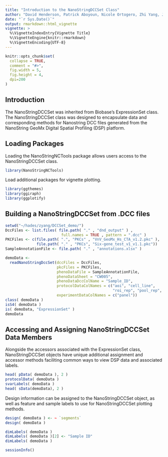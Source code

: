 ```yaml
---
title: "Introduction to the NanoStringDCCSet Class"
author: "David Henderson, Patrick Aboyoun, Nicole Ortogero, Zhi Yang, Jason Reeves, Kara Gorman, Rona Vitancol, Thomas Smith"
date: "`r Sys.Date()`"
output: rmarkdown::html_vignette
vignette: >
  %\VignetteIndexEntry{Vignette Title}
  %\VignetteEngine{knitr::rmarkdown}
  %\VignetteEncoding{UTF-8}
---
```


```r
knitr::opts_chunk$set(
  collapse = TRUE,
  comment = "#>",
  fig.width = 5,
  fig.height = 4,
  dpi=200
)
```

## Introduction

The NanoStringDCCSet was inherited from Biobase's ExpressionSet class. The NanoStringDCCSet class was designed to encapsulate data and corresponding methods for Nanostring DCC files generated from the NanoString GeoMx 
Digital Spatial Profiling (DSP) platform.


## Loading Packages

Loading the NanoStringNCTools package allows users access to the NanoStringDCCSet class.

```r
library(NanoStringNCTools)
```

Load additional packages for vignette plotting.

```r
library(ggthemes)
library(ggiraph)
library(ggplotify)
```


## Building a NanoStringDCCSet from .DCC files 

```r
setwd("~/hades/zyang/DCCSet_demo/")
DccFiles <- list.files( file.path( "." , "dnd_output" ) , 
                         full.names = TRUE , pattern = ".dcc" )
PKCFiles <- c(file.path( ".", "PKCs" , "VnV_GeoMx_Hs_CTA_v1.2.pkc" ),
              file.path( "." , "PKCs", "Six-gene_test_v1_v1.1.pkc"))
SampleAnnotationFile <- file.path( "." , "annotations.xlsx" )

demoData <-
  readNanoStringDccSet(dccFiles = DccFiles,
                       pkcFiles = PKCFiles,
                       phenoDataFile = SampleAnnotationFile,
                       phenoDataSheet = "CW005",
                       phenoDataDccColName = "Sample_ID",
                       protocolDataColNames = c("aoi", "cell_line", 
                                                "roi_rep", "pool_rep", "slide_rep"),
                       experimentDataColNames = c("panel"))
class( demoData )
isS4( demoData )
is( demoData, "ExpressionSet" )
demoData
```


## Accessing and Assigning NanoStringDCCSet Data Members

Alongside the accessors associated with the ExpressionSet class, NanoStringDCCSet objects have unique additional assignment and accessor methods faciliting common ways to view DSP data and associated labels.

```r
head( pData( demoData ), 2 )
protocolData( demoData )
svarLabels( demoData )
head( sData(demoData), 2 )
```

Design information can be assigned to the NanoStringDCCSet object, as well as feature and sample labels to use for NanoStringDCCSet plotting methods.

```r
design( demoData ) <- ~ `segments`
design( demoData )

dimLabels( demoData )
dimLabels( demoData )[2] <- "Sample ID"
dimLabels( demoData )
```

```r
sessionInfo()
```